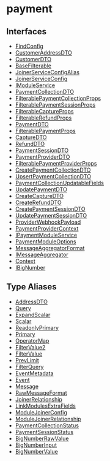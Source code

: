 
# payment

## Interfaces

- [FindConfig](../../payment/interfaces/payment.FindConfig/page.mdx)
- [CustomerAddressDTO](../../payment/interfaces/payment.CustomerAddressDTO/page.mdx)
- [CustomerDTO](../../payment/interfaces/payment.CustomerDTO/page.mdx)
- [BaseFilterable](../../payment/interfaces/payment.BaseFilterable/page.mdx)
- [JoinerServiceConfigAlias](../../payment/interfaces/payment.JoinerServiceConfigAlias/page.mdx)
- [JoinerServiceConfig](../../payment/interfaces/payment.JoinerServiceConfig/page.mdx)
- [IModuleService](../../payment/interfaces/payment.IModuleService/page.mdx)
- [PaymentCollectionDTO](../../payment/interfaces/payment.PaymentCollectionDTO/page.mdx)
- [FilterablePaymentCollectionProps](../../payment/interfaces/payment.FilterablePaymentCollectionProps/page.mdx)
- [FilterablePaymentSessionProps](../../payment/interfaces/payment.FilterablePaymentSessionProps/page.mdx)
- [FilterableCaptureProps](../../payment/interfaces/payment.FilterableCaptureProps/page.mdx)
- [FilterableRefundProps](../../payment/interfaces/payment.FilterableRefundProps/page.mdx)
- [PaymentDTO](../../payment/interfaces/payment.PaymentDTO/page.mdx)
- [FilterablePaymentProps](../../payment/interfaces/payment.FilterablePaymentProps/page.mdx)
- [CaptureDTO](../../payment/interfaces/payment.CaptureDTO/page.mdx)
- [RefundDTO](../../payment/interfaces/payment.RefundDTO/page.mdx)
- [PaymentSessionDTO](../../payment/interfaces/payment.PaymentSessionDTO/page.mdx)
- [PaymentProviderDTO](../../payment/interfaces/payment.PaymentProviderDTO/page.mdx)
- [FilterablePaymentProviderProps](../../payment/interfaces/payment.FilterablePaymentProviderProps/page.mdx)
- [CreatePaymentCollectionDTO](../../payment/interfaces/payment.CreatePaymentCollectionDTO/page.mdx)
- [UpsertPaymentCollectionDTO](../../payment/interfaces/payment.UpsertPaymentCollectionDTO/page.mdx)
- [PaymentCollectionUpdatableFields](../../payment/interfaces/payment.PaymentCollectionUpdatableFields/page.mdx)
- [UpdatePaymentDTO](../../payment/interfaces/payment.UpdatePaymentDTO/page.mdx)
- [CreateCaptureDTO](../../payment/interfaces/payment.CreateCaptureDTO/page.mdx)
- [CreateRefundDTO](../../payment/interfaces/payment.CreateRefundDTO/page.mdx)
- [CreatePaymentSessionDTO](../../payment/interfaces/payment.CreatePaymentSessionDTO/page.mdx)
- [UpdatePaymentSessionDTO](../../payment/interfaces/payment.UpdatePaymentSessionDTO/page.mdx)
- [ProviderWebhookPayload](../../payment/interfaces/payment.ProviderWebhookPayload/page.mdx)
- [PaymentProviderContext](../../payment/interfaces/payment.PaymentProviderContext/page.mdx)
- [IPaymentModuleService](../../payment/interfaces/payment.IPaymentModuleService/page.mdx)
- [PaymentModuleOptions](../../payment/interfaces/payment.PaymentModuleOptions/page.mdx)
- [MessageAggregatorFormat](../../payment/interfaces/payment.MessageAggregatorFormat/page.mdx)
- [IMessageAggregator](../../payment/interfaces/payment.IMessageAggregator/page.mdx)
- [Context](../../payment/interfaces/payment.Context/page.mdx)
- [IBigNumber](../../payment/interfaces/payment.IBigNumber/page.mdx)

## Type Aliases

- [AddressDTO](../../payment/types/payment.AddressDTO/page.mdx)
- [Query](../../payment/types/payment.Query/page.mdx)
- [ExpandScalar](../../payment/types/payment.ExpandScalar/page.mdx)
- [Scalar](../../payment/types/payment.Scalar/page.mdx)
- [ReadonlyPrimary](../../payment/types/payment.ReadonlyPrimary/page.mdx)
- [Primary](../../payment/types/payment.Primary/page.mdx)
- [OperatorMap](../../payment/types/payment.OperatorMap/page.mdx)
- [FilterValue2](../../payment/types/payment.FilterValue2/page.mdx)
- [FilterValue](../../payment/types/payment.FilterValue/page.mdx)
- [PrevLimit](../../payment/types/payment.PrevLimit/page.mdx)
- [FilterQuery](../../payment/types/payment.FilterQuery/page.mdx)
- [EventMetadata](../../payment/types/payment.EventMetadata/page.mdx)
- [Event](../../payment/types/payment.Event/page.mdx)
- [Message](../../payment/types/payment.Message/page.mdx)
- [RawMessageFormat](../../payment/types/payment.RawMessageFormat/page.mdx)
- [JoinerRelationship](../../payment/types/payment.JoinerRelationship/page.mdx)
- [LinkModulesExtraFields](../../payment/types/payment.LinkModulesExtraFields/page.mdx)
- [ModuleJoinerConfig](../../payment/types/payment.ModuleJoinerConfig/page.mdx)
- [ModuleJoinerRelationship](../../payment/types/payment.ModuleJoinerRelationship/page.mdx)
- [PaymentCollectionStatus](../../payment/types/payment.PaymentCollectionStatus/page.mdx)
- [PaymentSessionStatus](../../payment/types/payment.PaymentSessionStatus/page.mdx)
- [BigNumberRawValue](../../payment/types/payment.BigNumberRawValue/page.mdx)
- [BigNumberInput](../../payment/types/payment.BigNumberInput/page.mdx)
- [BigNumberValue](../../payment/types/payment.BigNumberValue/page.mdx)
